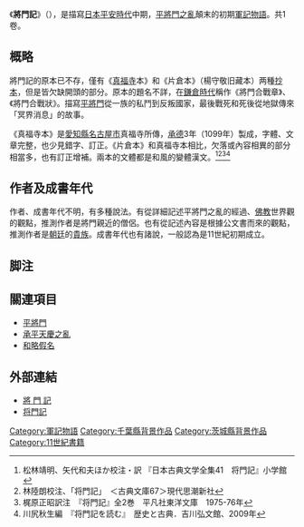 《'''將門記'''》（{{jpn|j=将門記|hg=しょうもんき|rm=Shōmonki|f=y}}），是描寫[[日本|日本]][[平安時代|平安時代]]中期，[[承平天慶之亂|平將門之亂]]顛末的初期[[軍記物語|軍記物語]]。共1卷。

==概略==
將門記的原本已不存，僅有《[[大須觀音|真福寺]]本》和《片倉本》（楊守敬旧藏本）两種[[抄本|抄本]]，但是皆欠缺開頭的部分。原本的題名不詳，在[[鎌倉時代|鎌倉時代]]稱作《將門合戰章》、《將門合戰狀》。描寫[[平將門|平將門]]從一族的私鬥到反叛國家，最後戰死和死後從地獄傳來「冥界消息」的故事。

《真福寺本》是[[愛知縣|愛知縣]][[名古屋市|名古屋市]]真福寺所傳，[[承德_(堀河天皇)|承德]]3年（1099年）製成，字體、文章完整，也少見錯字、訂正。《片倉本》和真福寺本相比，欠落或內容相異的部分相當多，也有訂正增補。兩本的文體都是和風的變體漢文。<ref>松林靖明、矢代和夫ほか校注・訳 『日本古典文学全集41　将門記』小学館</ref><ref>林陸朗校注、「将門記」　＜古典文庫67＞現代思潮新社</ref><ref>梶原正昭訳注　『将門記』全2巻　平凡社東洋文庫　1975-76年</ref><ref>川尻秋生編　『将門記を読む』　歴史と古典．吉川弘文館、2009年</ref>

==作者及成書年代==
作者、成書年代不明，有多種說法。有從詳細記述平將門之亂的經過、[[佛教|佛教]]世界觀的觀點，推測作者是將門親近的僧侶。也有從記述內容是根據公文書而來的觀點，推測作者是[[朝廷|朝廷]]的[[貴族|貴族]]。成書年代也有諸說，一般認為是11世紀初期成立。

== 脚注 ==
<references />

==關連項目==
*[[平將門|平將門]]
*[[承平天慶之亂|承平天慶之亂]]
*[[和略假名|和略假名]]

== 外部連結 ==
*[http://miko.org/~uraki/kuon/furu/text/masakado/masakado.htm 將 門 記] {{Wayback|url=http://miko.org/~uraki/kuon/furu/text/masakado/masakado.htm |date=20200812124343 }}
*[https://web.archive.org/web/20150801085126/http://www.j-texts.com/sheet/shomon.html 将門記]

{{Wikiquotelang|ja|平将門}}
[[Category:軍記物語|Category:軍記物語]]
[[Category:千葉縣背景作品|Category:千葉縣背景作品]]
[[Category:茨城縣背景作品|Category:茨城縣背景作品]]
[[Category:11世紀書籍|Category:11世紀書籍]]